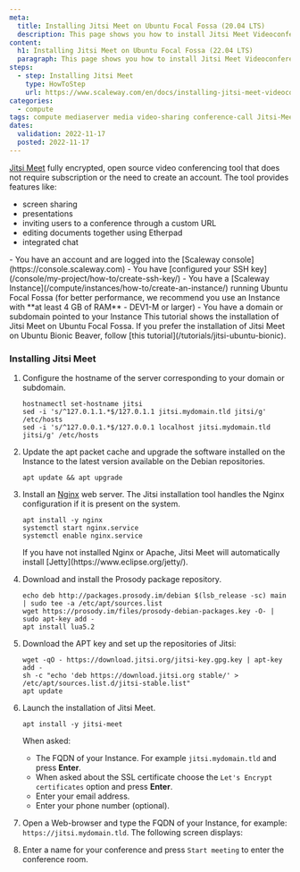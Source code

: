 ```yaml
---
meta:
  title: Installing Jitsi Meet on Ubuntu Focal Fossa (20.04 LTS)
  description: This page shows you how to install Jitsi Meet Videoconferencing on Ubuntu Focal Fossa (20.04 LTS)
content:
  h1: Installing Jitsi Meet on Ubuntu Focal Fossa (22.04 LTS)
  paragraph: This page shows you how to install Jitsi Meet Videoconferencing on Ubuntu Focal Fossa (20.04 LTS)
steps:
  - step: Installing Jitsi Meet
    type: HowToStep
    url: https://www.scaleway.com/en/docs/installing-jitsi-meet-videoconferencing-ubuntu-focal-fossa/#-Installing-Jitsi-Meet
categories:
  - compute
tags: compute mediaserver media video-sharing conference-call Jitsi-Meet
dates:
  validation: 2022-11-17
  posted: 2022-11-17
---
```



[Jitsi Meet](https://jitsi.org/jitsi-meet/) fully encrypted, open source video conferencing tool that does not require subscription or the need to create an account. 
The tool provides features like:

- screen sharing
- presentations
- inviting users to a conference through a custom URL
- editing documents together using Etherpad
- integrated chat

<Message type="requirement">
  - You have an account and are logged into the [Scaleway console](https://console.scaleway.com)
  - You have [configured your SSH key](/console/my-project/how-to/create-ssh-key/)
  - You have a [Scaleway Instance](/compute/instances/how-to/create-an-instance/) running Ubuntu Focal Fossa (for better performance, we recommend you use an Instance with **at least 4 GB of RAM** - DEV1-M or larger)
  - You have a domain or subdomain pointed to your Instance
</Message>

<Message type="note">
  This tutorial shows the installation of Jitsi Meet on Ubuntu Focal Fossa. If you prefer the installation of Jitsi Meet on Ubuntu Bionic Beaver, follow [this tutorial](/tutorials/jitsi-ubuntu-bionic).
</Message>

### Installing Jitsi Meet

1. Configure the hostname of the server corresponding to your domain or subdomain.
    ```
    hostnamectl set-hostname jitsi
    sed -i 's/^127.0.1.1.*$/127.0.1.1 jitsi.mydomain.tld jitsi/g' /etc/hosts
    sed -i 's/^127.0.0.1.*$/127.0.0.1 localhost jitsi.mydomain.tld jitsi/g' /etc/hosts
    ```
2. Update the apt packet cache and upgrade the software installed on the Instance to the latest version available on the Debian repositories.
    ```
    apt update && apt upgrade
    ```
3. Install an [Nginx](https://nginx.org) web server. The Jitsi installation tool handles the Nginx configuration if it is present on the system.
    ```
    apt install -y nginx
    systemctl start nginx.service
    systemctl enable nginx.service
    ```

    <Message type="important">
        If you have not installed Nginx or Apache, Jitsi Meet will automatically install [Jetty](https://www.eclipse.org/jetty/).
    </Message>

4. Download and install the Prosody package repository. 
    ```
    echo deb http://packages.prosody.im/debian $(lsb_release -sc) main | sudo tee -a /etc/apt/sources.list
    wget https://prosody.im/files/prosody-debian-packages.key -O- | sudo apt-key add -
    apt install lua5.2
    ```
5. Download the APT key and set up the repositories of Jitsi:
    ```
    wget -qO - https://download.jitsi.org/jitsi-key.gpg.key | apt-key add -
    sh -c "echo 'deb https://download.jitsi.org stable/' > /etc/apt/sources.list.d/jitsi-stable.list"
    apt update
    ```
6. Launch the installation of Jitsi Meet.
    ```
    apt install -y jitsi-meet
    ```

    When asked:

    - The FQDN of your Instance. For example `jitsi.mydomain.tld` and press **Enter**. 
    - When asked about the SSL certificate choose the `Let's Encrypt certificates` option and press **Enter**.
    - Enter your email address.
    - Enter your phone number (optional).
7. Open a Web-browser and type the FQDN of your Instance, for example: `https://jitsi.mydomain.tld`. The following screen displays:
    <Lightbox src="scaleway-jitsi_home.webp" alt="" />
8. Enter a name for your conference and press `Start meeting` to enter the conference room. 
    <Lightbox src="scaleway-jitsi-meet-conf-call.webp" alt="" />
